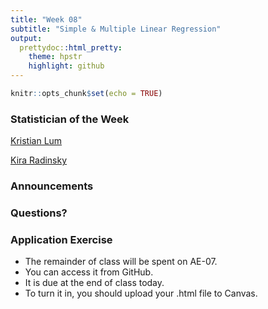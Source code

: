 ```yaml
---
title: "Week 08"
subtitle: "Simple & Multiple Linear Regression"
output: 
  prettydoc::html_pretty:
    theme: hpstr
    highlight: github
---
```


```r
knitr::opts_chunk$set(echo = TRUE)
```

### Statistician of the Week

[Kristian Lum](https://hrdag.org/people/kristian-lum-phd/)

[Kira Radinsky](https://en.wikipedia.org/wiki/Kira_Radinsky)

### Announcements

<!-- + Sign up for advising -->
<!--   + Update: MATH 350 (Statistical Models) will be MW 4:20 - 5:45 -->

<!-- + Feedback on mid-semester check-ins -->
<!--   + "Sometimes I feel like I have to rush through the exercises because the people around me are moving so fast but that's probably just a me thing" (multiple people said variations of this) -->

<!-- + Annotations due Thursday -->

<!-- + Data cleaning & Preliminary EDA due next Thursday (don't wait until then to start) -->

<!-- + Today: AE-06, Thursday: Lab 06 -->



### Questions?


### Application Exercise

- The remainder of class will be spent on AE-07. 
- You can access it from GitHub. 
- It is due at the end of class today. 
- To turn it in, you should upload your .html file to Canvas.